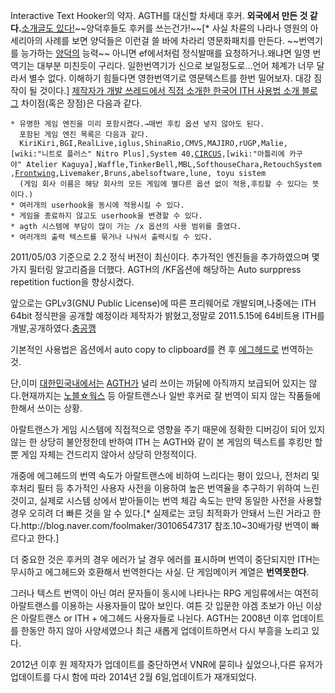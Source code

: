 Interactive Text Hooker의 약자.
AGTH를 대신할 차세대 후커.
'''외국에서 만든 것 같다.'''[https://code.google.com/p/interactive-text-hooker-andys/ 소개글도 있다!]~~양덕후들도 후커를 쓰는건가!~~[* 사실 차륜의 나라나 영원의 아세리아의 사례를 보면 양덕들은 이런걸 쓸 바에 차라리 영문화패치를 만든다. ~~번역기를 능가하는 [[양덕]]의 능력~~ 아니면 ef에서처럼 정식발매를 요청하거나.왜냐면 일영 번역기는 대부분 미친듯이 구리다. 일한번역기가 신으로 보일정도로...언어 체계가 너무 달라서 별수 없다. 이해하기 힘들다면 영한번역기로 영문텍스트를 한번 밀어보자. 대강 짐작이 될 것이다.]
[http://blog.naver.com/foolmaker/30098345502 제작자가 개발 쓰레드에서 직접 소개한 한국어 ITH 사용법 소개 블로그]
차이점(혹은 장점)은 다음과 같다.
 * 유명한 게임 엔진을 미리 포함시켰다.→매번 후킹 옵션 넣지 않아도 된다.
   포함된 게임 엔진 목록은 다음과 같다.
   KiriKiri,BGI,RealLive,iglus,ShinaRio,CMVS,MAJIRO,rUGP,Malie,[wiki:"니트로 플러스" Nitro Plus],System 40,[[CIRCUS]],[wiki:"아틀리에 카구야" Atelier Kaguya],Waffle,TinkerBell,MBL,SofthouseChara,RetouchSystem,[[frontwing|Frontwing]],Livemaker,Bruns,abelsoftware,lune, toyu sistem
   (게임 회사 이름은 해당 회사의 모든 게임에 별다른 옵션 없이 적용,후킹할 수 있다는 뜻이다.)
 * 여러개의 userhook을 동시에 적용시킬 수 있다.
 * 게임을 종료하지 않고도 userhook을 변경할 수 있다.
 * agth 시스템에 부담이 많이 가는 /x 옵션의 사용 범위를 줄였다.
 * 여러개의 출력 텍스트를 묶거나 나눠서 출력시킬 수 있다.

2011/05/03 기준으로 2.2 정식 버전이 최신이다.
추가적인 엔진들을 추가하였으며 몇가지 필터링 알고리즘을 더했다.
AGTH의 /KF옵션에 해당하는 Auto surppress repetition fuction을 향상시켰다.

앞으로는 GPLv3(GNU Public License)에 따른 프리웨어로 개발되며,나중에는 ITH 64bit 정식판을 공개할 예정이라 제작자가 밝혔고,정말로 2011.5.15에 64비트용 ITH를 개발,공개하였다.[[충공깽]]

기본적인 사용법은 옵션에서 auto copy to clipboard를 켠 후 [[에그헤드]]로 번역하는 것.

단,이미 [[대한민국]]내에서는 [[AGTH]]가 널리 쓰이는 까닭에 아직까지 보급되어 있지는 않다.현재까지는 [[노블☆웍스]] 등 아랄트랜스나 일반 후커로 잘 번역이 되지 않는 작품들에 한해서 쓰이는 상황.

아랄트랜스가 게임 시스템에 직접적으로 영향을 주기 때문에 정확한 디버깅이 되어 있지 않는 한 상당히 불안정한데 반하여 ITH 는 AGTH와 같이 본 게임의 텍스트를 후킹만 할뿐 게임 자체는 건드리지 않아서 상당히 안정적이다.

개중에 에그헤드의 번역 속도가 아랄트랜스에 비하여 느리다는 평이 있으나, 전처리 및 후처리 필터 등 추가적인 사용자 사전을 이용하여 높은 번역율을 추구하기 위하여 느린 것이고, 실제로 시스템 상에서 받아들이는 번역 체감 속도는 만약 동일한 사전을 사용할 경우 오히려 더 빠른 것을 알 수 있다.[* 실제로는 코딩 최적화가 안돼서 느린 거라고 한다.http://blog.naver.com/foolmaker/30106547317 참조.10~30배가량 번역이 빠르다고 한다.]

더 중요한 것은 후커의 경우 에러가 날 경우 에러를 표시하며 번역이 중단되지만 ITH는 무시하고 에그헤드와 호환해서 번역한다는 사실. 단 게임메이커 계열은 '''번역못한다'''.

그러나 텍스트 번역이 아닌 여러 문자들이 동시에 나타나는 RPG 게임류에서는 여전히 아랄트랜스를 이용하는 사용자들이 많아 보인다. 여튼 갓 입문한 야겜 초보가 아닌 이상은 아랄트랜스 or ITH + 에그헤드 사용자들로 나뉜다. AGTH는 2008년 이후 업데이트를 한동안 하지 않아 사양세였으나 최근 새롭게 업데이트하면서 다시 부흥을 노리고 있다.

2012년 이후 원 제작자가 업데이트를 중단하면서 VNR에 묻히나 싶었으나,다른 유저가 업데이트를 다시 함에 따라 2014년 2월 6일,업데이트가 재개되었다.
